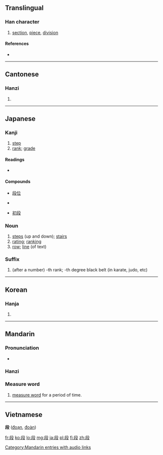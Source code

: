 {{also|仮|假}}
==Translingual==
{{stroke order|strokes=9}}

===Han character===
{{Han char|rn=79|rad=殳|as=05|sn=9|four=7744<sub>7</sub>|canj=竹十竹弓水 (HJHNE)}}

# [[section]], [[piece]], [[division]]

====References====
* {{Han ref|kx=0584.220|dkj=16619|dj=0977.120|hdz=32155.100|uh=6BB5|ud=27573|bh=AC71|bd=44145}}

----

==Cantonese==

===Hanzi===
{{yue-hanzi|jyut=|y=dyun6}}

# {{defn|lang=yue|sort=殳05}}

----

==Japanese==

===Kanji===
{{ja-kanji|grade=6|rs=殳05}}

# [[step]]
# [[rank]]; [[grade]]

====Readings====
* {{ja-readings|on=[[だん]] (dan), [[たん]] (tan)|kun=[[きたえる]] (kitaeru), [[わかち]] (wakachi)}}

====Compounds====
{{top4}}
* [[段位]]
{{mid4}}
* {{term|階段||stairs|tr=[[かいだん]], [[kaidan]]|lang=ja}}
{{mid4}}
* [[初段]]
{{mid4}}
{{bottom}}

===Noun===
{{ja-noun|k|hira=だん|rom=dan|hidx=たん'}}

# [[step]]s (up and down); [[stairs]]
# [[rating]]; [[ranking]]
# [[row]]; [[line]] (of text)

===Suffix===
{{ja-pos|k|suffix|hira=だん|rom=-dan|hidx=たん'}}

# (after a number) -th rank; -th degree black belt (in karate, judo, etc)

----

==Korean==

===Hanja===
{{ko-hanja|hangeul=[[단]]|eumhun=|rv=dan|mr=tan|y=tan}}

# {{defn|lang=ko|sort=殳05}}

----

==Mandarin==

===Pronunciation===
* {{audio|zh-duàn.ogg|audio}}

===Hanzi===
{{cmn-hanzi|pin=[[duàn]] ([[duan4]])|wg=tuan<sup>4</sup>}}

===Measure word===
{{rfc-header|Measure word|lang=cmn}}
{{cmn-mw||pin=duàn|pint=duan4|trad= |rs=丨}}

# [[measure word]] for a period of time.

[[Category:Mandarin entries with audio links]]
----

==Vietnamese==
'''段''' ([[đoạn]], [[đoàn]])

[[fr:段]]
[[ko:段]]
[[lo:段]]
[[mg:段]]
[[ja:段]]
[[pl:段]]
[[fi:段]]
[[zh:段]]